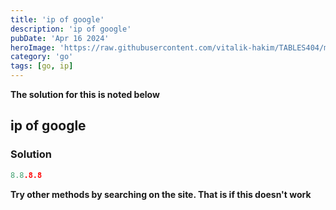```yaml
---
title: 'ip of google'
description: 'ip of google'
pubDate: 'Apr 16 2024'
heroImage: 'https://raw.githubusercontent.com/vitalik-hakim/TABLES404/main/error_b/go.png'
category: 'go'
tags: [go, ip]
---
```


**The solution for this is noted below**

## ip of google

### Solution

```go
8.8.8.8
```

**Try other methods by searching on the site. That is if this doesn't work**
